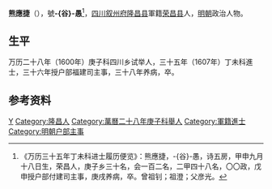 '''熊應捷'''（{{bd|1580年||1610年||}}），號'''-{谷}-愚'''<ref>《万历三十五年丁未科进士履历便览》：熊應捷，-{谷}-愚，诗五房，甲申九月十八日生，荣昌人，庚子乡三十名，会一百二名，二甲四十八名，〇〇政，戊申授户部付建司主事，庚戌养病，卒。曾祖钊；祖澄；父彦光。</ref>，[[四川|四川]][[叙州府|叙州府]][[隆昌县|隆昌县]]軍籍[[荣昌县|荣昌县]]人，[[明朝|明朝]]政治人物。

== 生平 ==
万历二十八年（1600年）庚子科四川乡试举人，三十五年（1607年）丁未科進士，三十六年授户部福建司主事，三十八年养病，卒。

==参考资料==
{{reflist}}

{{萬曆三十五年丁未科殿試金榜}}

{{Authority control}}

{{DEFAULTSORT:}}
[[Category:熊姓|Y]]
[[Category:隆昌人|Category:隆昌人]]
[[Category:萬曆二十八年庚子科舉人|Category:萬曆二十八年庚子科舉人]]
[[Category:軍籍進士|Category:軍籍進士]]
[[Category:明朝户部主事|Category:明朝户部主事]]


{{明朝人物小作品}}